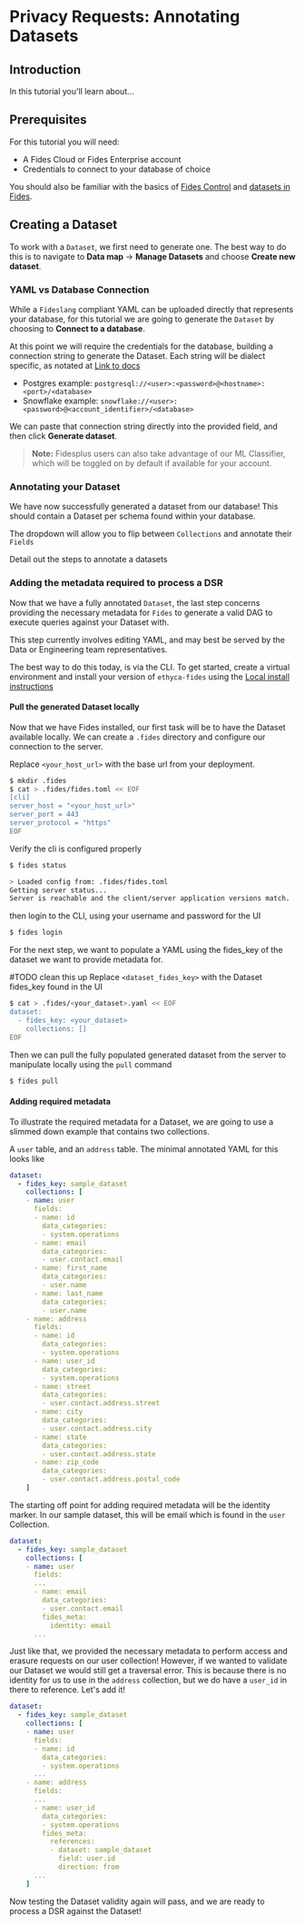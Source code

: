 
# Privacy Requests: Annotating Datasets

<TutorialKey duration="20" product="Fides" topic="Privacy Requests" interactive="true"/>

## Introduction

In this tutorial you'll learn about...

## Prerequisites

For this tutorial you will need:

- A Fides Cloud or Fides Enterprise account
- Credentials to connect to your database of choice

You should also be familiar with the basics of [Fides Control](#LINK) and [datasets in Fides](#LINK).

## Creating a Dataset

To work with a `Dataset`, we first need to generate one. The best way to do this is to navigate to **Data map** → **Manage Datasets** and choose **Create new dataset**.

### YAML vs Database Connection

While a `Fideslang` compliant YAML can be uploaded directly that represents your database, for this tutorial we are going to generate the `Dataset` by choosing to **Connect to a database**.

At this point we will require the credentials for the database, building a connection string to generate the Dataset. Each string will be dialect specific, as notated at [Link to docs](#LINK)

- Postgres example: `postgresql://<user>:<password>@<hostname>:<port>/<database>`
- Snowflake example: `snowflake://<user>:<password>@<account_identifier>/<database>`

We can paste that connection string directly into the provided field, and then click **Generate dataset**.

> **Note:** Fidesplus users can also take advantage of our ML Classifier, which will be toggled on by default if available for your account.

### Annotating your Dataset

We have now successfully generated a dataset from our database! This should contain a Dataset per schema found within your database.

The dropdown will allow you to flip between `Collections` and annotate their `Fields`

Detail out the steps to annotate a datasets

### Adding the metadata required to process a DSR

Now that we have a fully annotated `Dataset`, the last step concerns providing the necessary metadata for `Fides` to generate a valid DAG to execute queries against your Dataset with.

This step currently involves editing YAML, and may best be served by the Data or Engineering team representatives.

The best way to do this today, is via the CLI. To get started, create a virtual environment and install your version of `ethyca-fides` using the [Local install instructions](#LINK)

#### Pull the generated Dataset locally

Now that we have Fides installed, our first task will be to have the Dataset available locally.
We can create a `.fides` directory and configure our connection to the server.

Replace `<your_host_url>` with the base url from your deployment.

```bash
$ mkdir .fides
$ cat > .fides/fides.toml << EOF
[cli]
server_host = "<your_host_url>"
server_port = 443
server_protocol = "https"
EOF
```

Verify the cli is configured properly

```bash
$ fides status
```

```bash
> Loaded config from: .fides/fides.toml
Getting server status...
Server is reachable and the client/server application versions match.
```

then login to the CLI, using your username and password for the UI

```bash
$ fides login
```

For the next step, we want to populate a YAML using the fides_key of the dataset we want to provide metadata for.

#TODO clean this up
Replace `<dataset_fides_key>` with the Dataset fides_key found in the UI

```bash
$ cat > .fides/<your_dataset>.yaml << EOF
dataset:
  - fides_key: <your_dataset>
    collections: []
EOF
```

Then we can pull the fully populated generated dataset from the server to manipulate locally using the `pull` command

```bash
$ fides pull
```

#### Adding required metadata

To illustrate the required metadata for a Dataset, we are going to use a slimmed down example that contains two collections.

A `user` table, and an `address` table. The minimal annotated YAML for this looks like

```yaml
dataset:
  - fides_key: sample_dataset
    collections: [
    - name: user
      fields:
      - name: id
        data_categories:
        - system.operations
      - name: email
        data_categories:
        - user.contact.email
      - name: first_name
        data_categories:
        - user.name
      - name: last_name
        data_categories:
        - user.name
    - name: address
      fields:
      - name: id
        data_categories:
        - system.operations
      - name: user_id
        data_categories:
        - system.operations
      - name: street
        data_categories:
        - user.contact.address.street
      - name: city
        data_categories:
        - user.contact.address.city
      - name: state
        data_categories:
        - user.contact.address.state
      - name: zip_code
        data_categories:
        - user.contact.address.postal_code
    ]
```

The starting off point for adding required metadata will be the identity marker. In our sample dataset, this will be email which is found in the `user` Collection.

```yaml
dataset:
  - fides_key: sample_dataset
    collections: [
    - name: user
      fields:
      ...
      - name: email
        data_categories:
        - user.contact.email
        fides_meta:
          identity: email
      ...
```

Just like that, we provided the necessary metadata to perform access and erasure requests on our user collection!
However, if we wanted to validate our Dataset we would still get a traversal error. This is because there is no identity for us to use in the `address` collection, but we do have a `user_id` in there to reference. Let's add it!

```yaml
dataset:
  - fides_key: sample_dataset
    collections: [
    - name: user
      fields:
      - name: id
        data_categories:
        - system.operations
      ...
    - name: address
      fields:
      ...
      - name: user_id
        data_categories:
        - system.operations
        fides_meta:
          references:
          - dataset: sample_dataset
            field: user.id
            direction: from
      ...
    ]
```

Now testing the Dataset validity again will pass, and we are ready to process a DSR against the Dataset!
